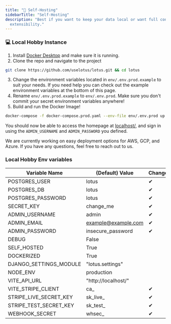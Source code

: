 ```yaml
---
title: "👤 Self-Hosting"
sidebarTitle: "Self-Hosting"
description: "Best if you want to keep your data local or want full control and
  extensibility."
---
```


### 💻 Local Hobby Instance

1. Install [Docker Desktop](https://www.docker.com/products/docker-desktop/) and
   make sure it is running.
2. Clone the repo and navigate to the project

```bash
git clone https://github.com/uselotus/lotus.git && cd lotus
```

3. Change the environment variables located in `env/.env.prod.example` to suit
   your needs. If you need help you can check out the example environment
   variables at the bottom of this page.
4. Rename `env/.env.prod.example` to `env/.env.prod`. Make sure you don't commit
   your secret environment variables anywhere!
5. Build and run the Docker Image!

```bash
docker-compose -f docker-compose.prod.yaml --env-file env/.env.prod up --build
```

You should now be able to access the homepage at
[localhost/](http://localhost/), and sign in using the `ADMIN_USERNAME` and
`ADMIN_PASSWORD` you defined.

We are currently working on easy deployment options for AWS, GCP, and Azure. If
you have any questions, feel free to reach out to us.

### Local Hobby Env variables

| Variable Name          | (Default) Value     | Change? |
| ---------------------- | ------------------- | ------- |
| POSTGRES_USER          | lotus               | ✔       |
| POSTGRES_DB            | lotus               | ✔       |
| POSTGRES_PASSWORD      | lotus               | ✔       |
| SECRET_KEY             | change_me           | ✔       |
| ADMIN_USERNAME         | admin               | ✔       |
| ADMIN_EMAIL            | example@example.com | ✔       |
| ADMIN_PASSWORD         | insecure_password   | ✔       |
| DEBUG                  | False               |         |
| SELF_HOSTED            | True                |         |
| DOCKERIZED             | True                |         |
| DJANGO_SETTINGS_MODULE | "lotus.settings"    |         |
| NODE_ENV               | production          |         |
| VITE_API_URL           | "http://localhost/" |         |
| VITE_STRIPE_CLIENT     | ca\_                | ✔       |
| STRIPE_LIVE_SECRET_KEY | sk_live\_           | ✔       |
| STRIPE_TEST_SECRET_KEY | sk_test\_           | ✔       |
| WEBHOOK_SECRET         | whsec\_             | ✔       |
